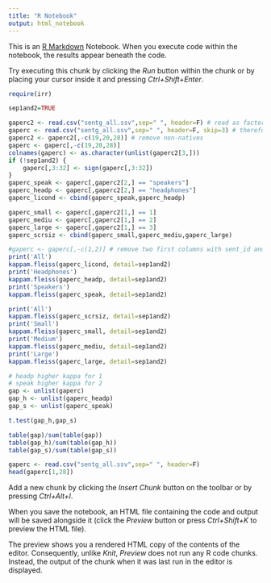 ```yaml
---
title: "R Notebook"
output: html_notebook
---
```


This is an [R Markdown](http://rmarkdown.rstudio.com) Notebook. When you execute code within the notebook, the results appear beneath the code. 

Try executing this chunk by clicking the *Run* button within the chunk or by placing your cursor inside it and pressing *Ctrl+Shift+Enter*. 

```r
require(irr)

sep1and2=TRUE

gaperc2 <- read.csv("sentg_all.ssv",sep=" ", header=F) # read as factors :(
gaperc <- read.csv("sentg_all.ssv",sep=" ", header=F, skip=3) # therefore read again, bit skip three first
gaperc2 <- gaperc2[,-c(19,20,28)] # remove non-natives
gaperc <- gaperc[,-c(19,20,28)]
colnames(gaperc) <- as.character(unlist(gaperc2[3,]))
if (!sep1and2) {
    gaperc[,3:32] <- sign(gaperc[,3:32])
}
gaperc_speak <- gaperc[,gaperc2[2,] == "speakers"]
gaperc_headp <- gaperc[,gaperc2[2,] == "headphones"]
gaperc_licond <- cbind(gaperc_speak,gaperc_headp)

gaperc_small <- gaperc[,gaperc2[1,] == 1]
gaperc_mediu <- gaperc[,gaperc2[1,] == 2]
gaperc_large <- gaperc[,gaperc2[1,] == 3]
gaperc_scrsiz <- cbind(gaperc_small,gaperc_mediu,gaperc_large)

#gaperc <- gaperc[,-c(1,2)] # remove two first columns with sent_id and word
print('All')
kappam.fleiss(gaperc_licond, detail=sep1and2)
print('Headphones')
kappam.fleiss(gaperc_headp, detail=sep1and2)
print('Speakers')
kappam.fleiss(gaperc_speak, detail=sep1and2)
```

```r
print('All')
kappam.fleiss(gaperc_scrsiz, detail=sep1and2)
print('Small')
kappam.fleiss(gaperc_small, detail=sep1and2)
print('Medium')
kappam.fleiss(gaperc_mediu, detail=sep1and2)
print('Large')
kappam.fleiss(gaperc_large, detail=sep1and2)

```

```r
# headp higher kappa for 1
# speak higher kappa for 2
gap <- unlist(gaperc)
gap_h <- unlist(gaperc_headp)
gap_s <- unlist(gaperc_speak)

t.test(gap_h,gap_s)

table(gap)/sum(table(gap))
table(gap_h)/sum(table(gap_h))
table(gap_s)/sum(table(gap_s))

```

```r
gaperc <- read.csv("sentg_all.ssv",sep=" ", header=F)
head(gaperc[1,28])
```

Add a new chunk by clicking the *Insert Chunk* button on the toolbar or by pressing *Ctrl+Alt+I*.

When you save the notebook, an HTML file containing the code and output will be saved alongside it (click the *Preview* button or press *Ctrl+Shift+K* to preview the HTML file).

The preview shows you a rendered HTML copy of the contents of the editor. Consequently, unlike *Knit*, *Preview* does not run any R code chunks. Instead, the output of the chunk when it was last run in the editor is displayed.
